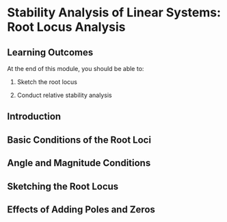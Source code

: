 # Stability Analysis of Linear Systems: Root Locus Analysis

## Learning Outcomes {.unnumbered}

At the end of this module, you should be able to:

1. Sketch the root locus

2. Conduct relative stability analysis

## Introduction



## Basic Conditions of the Root Loci



## Angle and Magnitude Conditions



## Sketching the Root Locus



## Effects of Adding Poles and Zeros


